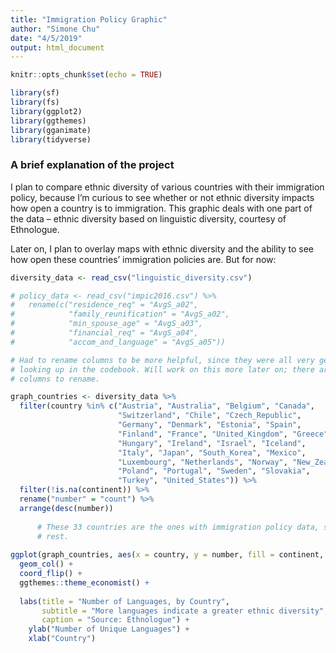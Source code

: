 ```yaml
---
title: "Immigration Policy Graphic"
author: "Simone Chu"
date: "4/5/2019"
output: html_document
---
```


```r
knitr::opts_chunk$set(echo = TRUE)

library(sf)
library(fs)
library(ggplot2)
library(ggthemes)
library(gganimate)
library(tidyverse)
```

### A brief explanation of the project

I plan to compare ethnic diversity of various countries with their immigration policy, because I'm curious to see whether or not ethnic diversity impacts how open a country is to immigration. This graphic deals with one part of the data -- ethnic diversity based on linguistic diversity, courtesy of Ethnologue. 

Later on, I plan to overlay maps with ethnic diversity and the ability to see how open these countries' immigration policies are. But for now: 

```r

diversity_data <- read_csv("linguistic_diversity.csv")

# policy_data <- read_csv("impic2016.csv") %>%
#   rename(c("residence_req" = "AvgS_a02",
#            "family_reunification" = "AvgS_a02",
#            "min_spouse_age" = "AvgS_a03",
#            "financial_req" = "AvgS_a04",
#            "accom_and_language" = "AvgS_a05"))

# Had to rename columns to be more helpful, since they were all very generic and required 
# looking up in the codebook. Will work on this more later on; there are something like 114
# columns to rename. 

```

```r

graph_countries <- diversity_data %>%
  filter(country %in% c("Austria", "Australia", "Belgium", "Canada",
                        "Switzerland", "Chile", "Czech_Republic", 
                        "Germany", "Denmark", "Estonia", "Spain",
                        "Finland", "France", "United_Kingdom", "Greece",
                        "Hungary", "Ireland", "Israel", "Iceland", 
                        "Italy", "Japan", "South_Korea", "Mexico",
                        "Luxembourg", "Netherlands", "Norway", "New_Zealand",
                        "Poland", "Portugal", "Sweden", "Slovakia",
                        "Turkey", "United_States")) %>%
  filter(!is.na(continent)) %>%
  rename("number" = "count") %>%
  arrange(desc(number))
  
      # These 33 countries are the ones with immigration policy data, so I filtered out the 
      # rest. 
  
ggplot(graph_countries, aes(x = country, y = number, fill = continent, width = 0.4)) +
  geom_col() +
  coord_flip() + 
  ggthemes::theme_economist() + 
  
  labs(title = "Number of Languages, by Country",
       subtitle = "More languages indicate a greater ethnic diversity",
       caption = "Source: Ethnologue") + 
    ylab("Number of Unique Languages") + 
    xlab("Country")
  

  
```

